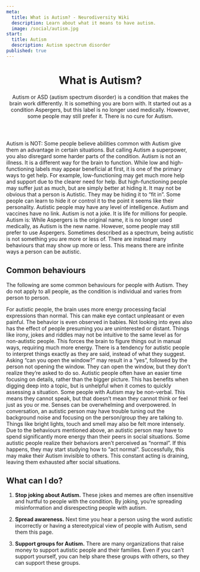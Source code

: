 ```yaml
---
meta:
  title: What is Autism? - Neurodiversity Wiki
  description: Learn about what it means to have autism.
  image: /social/autism.jpg
start:
  title: Autism
  description: Autism spectrum disorder
published: true
---
```


<PreviewBanner googleDocUrl="https://docs.google.com/document/d/1yJMCWHzZXe9xkp2n3bPXxCt9cd5WygM9AFT-P5r56qU/edit?usp=sharing" />

<Header>

# What is Autism?

Autism or ASD (autism spectrum disorder) is a condition that makes the brain work differently. It is something you are born with. It started out as a condition Aspergers, but this label is no longer used medically. However, some people may still prefer it. There is no cure for Autism.

</Header>

<Box>
<div>
<IconHeading url="/icons/cross.svg" alt="Cross icon">Autism is NOT:</IconHeading>

<Definition>
  <DefinitionItem summary="Simply a superpower">
    Some people believe abilities common with Autism give them an advantage in
    certain situations. But calling Autism a superpower, you also disregard some
    harder parts of the condition.
  </DefinitionItem>
  <DefinitionItem summary="An illness">
    Autism is not an illness. It is a different way for the brain to function.
  </DefinitionItem>
  <DefinitionItem summary="Low and high-functioning">
    While low and high-functioning labels may appear beneficial at first, it is
    one of the primary ways to get help. For example, low-functioning may get
    much more help and support due to the clearer need for help. But
    high-functioning people may suffer just as much, but are simply better at
    hiding it.
  </DefinitionItem>
  <DefinitionItem summary="Always visible">
    It may not be obvious that a person is Autistic. They may be hiding it to
    “fit in”. Some people can learn to hide it or control it to the point it
    seems like their personality.
  </DefinitionItem>
  <DefinitionItem summary="Indicative of intelligence">
    Autistic people may have any level of intelligence.
  </DefinitionItem>
  <DefinitionItem summary="Caused by vaccines">
    Autism and vaccines have no link.
  </DefinitionItem>
  <DefinitionItem summary="Something to joke about">
    Autism is not a joke. It is life for millions for people.
  </DefinitionItem>
</Definition>

</div>

<div>
<IconHeading url="/icons/check.svg" alt="Check icon">Autism is:</IconHeading>

<Definition>
  <DefinitionItem summary="Another name for Aspergers">
    While Aspergers is the original name, it is no longer used medically, as Autism is the new name. However, some people may still prefer to use Aspergers.
  </DefinitionItem>
  <DefinitionItem summary="Different for everyone">
    Sometimes described as a spectrum, being autistic is not something you are more or less of. There are instead many behaviours that may show up more or less. This means there are infinite ways a person can be autistic.
  </DefinitionItem>
</Definition>
</div>

</Box>

<Section>

## Common behaviours

The following are some common behaviours for people with Autism. They do not apply to all people, as the condition is individual and varies from person to person.

<Definition>
  <DefinitionItem summary="Eye contact is unpleasant">
    For autistic people, the brain uses more energy processing facial
    expressions than normal. This can make eye contact unpleasant or even
    painful. The behavior is even observed in babies. Not looking into eyes also
    has the effect of people presuming you are uninterested or distant.
  </DefinitionItem>
  <DefinitionItem summary="Social signals are not intuitive">
    Things like irony, jokes and riddles may not be intuitive to the same level
    as for non-autistic people. This forces the brain to figure things out in
    manual ways, requiring much more energy.
  </DefinitionItem>
  <DefinitionItem summary="Things are interpreted literally">
    There is a tendency for autistic people to interpret things exactly as they
    are said, instead of what they suggest. Asking “can you open the window?”
    may result in a “yes”, followed by the person not opening the window. They
    can open the window, but they don’t realize they’re asked to do so.
  </DefinitionItem>
  <DefinitionItem summary="Recognizing details rather than the whole picture">
    Autistic people often have an easier time focusing on details, rather than
    the bigger picture. This has benefits when digging deep into a topic, but is
    unhelpful when it comes to quickly assessing a situation.
  </DefinitionItem>
  <DefinitionItem summary="Non-verbal">
    Some people with Autism may be non-verbal. This means they cannot speak, but
    that doesn’t mean they cannot think or feel just as you or me.
  </DefinitionItem>
  <DefinitionItem summary="Hypersensitivity">
    Senses can be overwhelming and overpowered. In conversation, an autistic
    person may have trouble tuning out the background noise and focusing on the
    person/group they are talking to. Things like bright lights, touch and smell
    may also be felt more intensely.
  </DefinitionItem>
  <DefinitionItem summary="Social situations are draining">
    Due to the behaviours mentioned above, an autistic person may have to spend
    significantly more energy than their peers in social situations.
  </DefinitionItem>
  <DefinitionItem summary="Masking">
    Some autistic people realize their behaviors aren’t perceived as “normal”.
    If this happens, they may start studying how to “act normal”. Successfully,
    this may make their Autism invisible to others. This constant acting is
    draining, leaving them exhausted after social situations.
  </DefinitionItem>
</Definition>

</Section>

<Section>

## What can I do?

1. **Stop joking about Autism.** These jokes and memes are often insensitive and hurtful to people with the condition. By joking, you’re spreading misinformation and disrespecting people with autism.

1. **Spread awareness.** Next time you hear a person using the word autistic incorrectly or having a stereotypical view of people with Autism, send them this page.

1. **Support groups for Autism.** There are many organizations that raise money to support autistic people and their families. Even if you can’t support yourself, you can help share these groups with others, so they can support these groups.

</Section>
